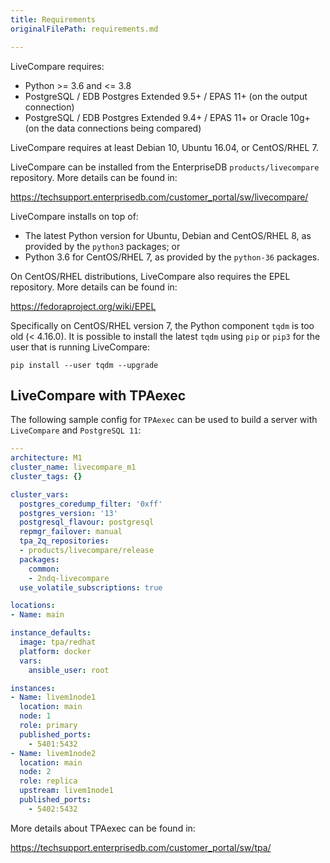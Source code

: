 ```yaml
---
title: Requirements
originalFilePath: requirements.md

---
```


LiveCompare requires:

-   Python >= 3.6 and &lt;= 3.8
-   PostgreSQL / EDB Postgres Extended 9.5+ / EPAS 11+ (on the output connection)
-   PostgreSQL / EDB Postgres Extended 9.4+ / EPAS 11+ or Oracle 10g+ (on the data connections being compared)

LiveCompare requires at least Debian 10, Ubuntu 16.04, or CentOS/RHEL 7.

LiveCompare can be installed from the EnterpriseDB `products/livecompare`
repository. More details can be found in:

<https://techsupport.enterprisedb.com/customer_portal/sw/livecompare/>

LiveCompare installs on top of:

-   The latest Python version for Ubuntu, Debian and CentOS/RHEL 8, as provided by
    the `python3` packages; or
-   Python 3.6 for CentOS/RHEL 7, as provided by the `python-36` packages.

On CentOS/RHEL distributions, LiveCompare also requires the EPEL repository.
More details can be found in:

<https://fedoraproject.org/wiki/EPEL>

Specifically on CentOS/RHEL version 7, the Python component `tqdm` is too old
(&lt; 4.16.0). It is possible to install the latest `tqdm` using `pip` or `pip3`
for the user that is running LiveCompare:

```
pip install --user tqdm --upgrade
```

## LiveCompare with TPAexec

The following sample config for `TPAexec` can be used to build a server with
`LiveCompare` and `PostgreSQL 11`:

```yaml
---
architecture: M1
cluster_name: livecompare_m1
cluster_tags: {}

cluster_vars:
  postgres_coredump_filter: '0xff'
  postgres_version: '13'
  postgresql_flavour: postgresql
  repmgr_failover: manual
  tpa_2q_repositories:
  - products/livecompare/release
  packages:
    common:
    - 2ndq-livecompare
  use_volatile_subscriptions: true

locations:
- Name: main

instance_defaults:
  image: tpa/redhat
  platform: docker
  vars:
    ansible_user: root

instances:
- Name: livem1node1
  location: main
  node: 1
  role: primary
  published_ports:
    - 5401:5432
- Name: livem1node2
  location: main
  node: 2
  role: replica
  upstream: livem1node1
  published_ports:
    - 5402:5432

```

More details about TPAexec can be found in:

<https://techsupport.enterprisedb.com/customer_portal/sw/tpa/>

